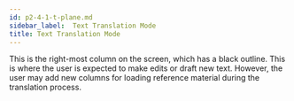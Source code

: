 ```yaml
---
id: p2-4-1-t-plane.md
sidebar_label:  Text Translation Mode
title: Text Translation Mode
---
```


This is the right-most column on the screen, which has a black outline. This is where the user is expected to make edits or draft new text. However, the user may add new columns for loading reference material during the translation process.
